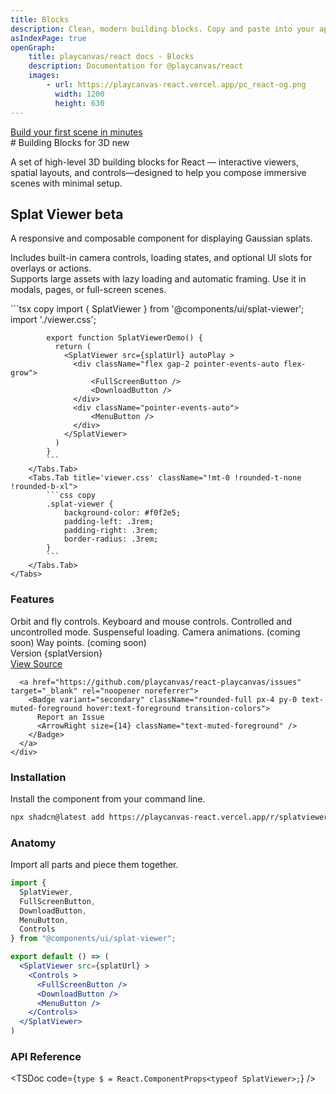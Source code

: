 ```yaml
---
title: Blocks
description: Clean, modern building blocks. Copy and paste into your apps. Works with all React frameworks. Open Source. Free forever.
asIndexPage: true
openGraph:
    title: playcanvas/react docs - Blocks
    description: Documentation for @playcanvas/react
    images:
        - url: https://playcanvas-react.vercel.app/pc_react-og.png
          width: 1200
          height: 630
---
```


<a className="flex items-center mb-8 mt-4 -ml-2 flex-row gap-2 bg-muted rounded-full p-2 px-4 max-w-fit" href="/docs/guide/getting-started">
  <Box size={14} className="text-muted-foreground" />
  <div className="text-xs font-medium text-muted-foreground">Build your first scene in minutes</div>
  <ArrowRight size={14} className="text-muted-foreground" />
</a>
#  Building Blocks for 3D <Badge variant="secondary" className="-mt-2">new</Badge>

A set of high-level 3D building blocks for React — interactive viewers, spatial layouts, and controls—designed to help you compose immersive scenes with minimal setup.

## Splat Viewer <Badge variant="secondary" className="-mt-2">beta</Badge>

A responsive and composable component for displaying Gaussian splats.

Includes built-in camera controls, loading states, and optional UI slots for overlays or actions.  
Supports large assets with lazy loading and automatic framing. Use it in modals, pages, or full-screen scenes.  


<div className="outline p-28 -mx-6 mt-12 mb-0 rounded-t-lg bg-linear-to-br from-violet-600 to-purple-600 relative">
  <OpenInV0Button url={`https://v0.dev/chat/api/open?url=${encodeURIComponent("http://playcanvas-react.vercel.app/r/splatviewer.json")}`} className="absolute top-4 right-4" />
  <SplatViewer src={splatUrl} autoPlay className="bg-purple-200 rounded-lg shadow-xl cursor-grab active:cursor-grabbing" >
      <Controls autoHide >
        <div className="flex gap-2 pointer-events-auto flex-grow">
            <FullScreenButton />
            <DownloadButton />
        </div>
        <div className="pointer-events-auto">
            <MenuButton />
        </div>
      </Controls>
  </SplatViewer>
</div>
<div className="border rounded-b-lg -mx-6 demo overflow-hidden">
    <Tabs items={['index.tsx', 'viewer.css']} className="!mt-0" tabClassName="!mt-2">
        <Tabs.Tab title='index.tsx' className="!mt-0 !rounded-t-none !rounded-b-xl">
            ```tsx copy
            import { SplatViewer } from '@components/ui/splat-viewer';
            import './viewer.css';

            export function SplatViewerDemo() {
              return (
                <SplatViewer src={splatUrl} autoPlay >
                  <div className="flex gap-2 pointer-events-auto flex-grow">
                      <FullScreenButton />
                      <DownloadButton />
                  </div>
                  <div className="pointer-events-auto">
                      <MenuButton />
                  </div>
                </SplatViewer>
              )
            }
            ```
        </Tabs.Tab>
        <Tabs.Tab title='viewer.css' className="!mt-0 !rounded-t-none !rounded-b-xl">
            ```css copy
            .splat-viewer {
                background-color: #f0f2e5;
                padding-left: .3rem;
                padding-right: .3rem;
                border-radius: .3rem;
            }
            ```
        </Tabs.Tab>
    </Tabs>
</div>


### Features
<div className="flex flex-row gap-4">
  <div className="flex flex-col gap-4 py-4 items-start flex-grow">
    <Check>Orbit and fly controls.</Check>
    <Check>Keyboard and mouse controls.</Check>
    <Check>Controlled and uncontrolled mode.</Check>
    <Check>Suspenseful loading.</Check>
    <Dash>Camera animations. (coming soon)</Dash>
    <Dash>Way points. (coming soon)</Dash>
  </div>
  <div>
    <span>Version {splatVersion}</span>
    <div className="flex flex-col gap-4 -ml-2 mt-4">
      <a href="https://github.com/playcanvas/react-playcanvas/blob/main/packages/docs/content/blocks.mdx" target="_blank" rel="noopener noreferrer">
        <Badge variant="secondary" className="rounded-full px-4 py-0 text-muted-foreground hover:text-foreground transition-colors">
          View Source
          <ArrowRight size={14} className="text-muted-foreground" />
        </Badge>
      </a>

      <a href="https://github.com/playcanvas/react-playcanvas/issues" target="_blank" rel="noopener noreferrer">
        <Badge variant="secondary" className="rounded-full px-4 py-0 text-muted-foreground hover:text-foreground transition-colors">
          Report an Issue
          <ArrowRight size={14} className="text-muted-foreground" />
        </Badge>
      </a>
    </div>
  </div>
</div>

### Installation

Install the component from your command line.

```bash copy
npx shadcn@latest add https://playcanvas-react.vercel.app/r/splatviewer.json
```

### Anatomy

Import all parts and piece them together.

```jsx
import { 
  SplatViewer, 
  FullScreenButton, 
  DownloadButton, 
  MenuButton, 
  Controls 
} from "@components/ui/splat-viewer";

export default () => (
  <SplatViewer src={splatUrl} >
    <Controls >
      <FullScreenButton />
      <DownloadButton />
      <MenuButton />
    </Controls>
  </SplatViewer>
)
```

### API Reference

<TSDoc
  code={`
    type $ = React.ComponentProps<typeof SplatViewer>;
  `}
/>


